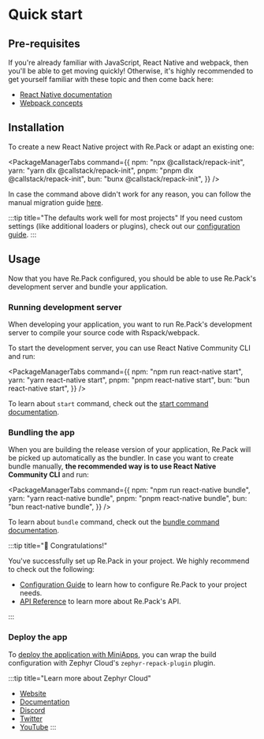 
# Quick start

## Pre-requisites

If you're already familiar with JavaScript, React Native and webpack, then you'll be able to get moving quickly! Otherwise, it's highly recommended to get yourself familiar with these topic and then come back here:

- [React Native documentation](https://reactnative.dev/)
- [Webpack concepts](https://webpack.js.org/concepts/)

## Installation

To create a new React Native project with Re.Pack or adapt an existing one:

<PackageManagerTabs command={{
  npm: "npx @callstack/repack-init",
  yarn: "yarn dlx @callstack/repack-init",
  pnpm: "pnpm dlx @callstack/repack-init",
  bun: "bunx @callstack/repack-init",
}} />

In case the command above didn't work for any reason, you can follow the manual migration guide [here](/docs/migration-guides/metro).

:::tip title="The defaults work well for most projects"
If you need custom settings (like additional loaders or plugins), check out our [configuration guide](/docs/guides/configuration).
:::

## Usage

Now that you have Re.Pack configured, you should be able to use Re.Pack's development server and bundle your application.

### Running development server

When developing your application, you want to run Re.Pack's development server to compile your source code with Rspack/webpack.

To start the development server, you can use React Native Community CLI and run:

<PackageManagerTabs command={{
  npm: "npm run react-native start",
  yarn: "yarn react-native start",
  pnpm: "pnpm react-native start",
  bun: "bun react-native start",
}} />

To learn about `start` command, check out the [start command documentation](/api/cli/start.mdx).

### Bundling the app

When you are building the release version of your application, Re.Pack will be picked up automatically as the bundler. In case you want to create bundle manually, **the recommended way is to use React Native Community CLI** and run:

<PackageManagerTabs command={{
  npm: "npm run react-native bundle",
  yarn: "yarn react-native bundle",
  pnpm: "pnpm react-native bundle",
  bun: "bun react-native bundle",
}} />

To learn about `bundle` command, check out the [bundle command documentation](/api/cli/bundle.mdx).

:::tip title="🎉 Congratulations!"

You've successfully set up Re.Pack in your project. We highly recommend to check out the following:

- [Configuration Guide](/docs/guides/configuration) to learn how to configure Re.Pack to your project needs.
- [API Reference](/api/) to learn more about Re.Pack's API.

:::


### Deploy the app 

To [deploy the application with MiniApps](/guides/deploy), you can wrap the build configuration with Zephyr Cloud's `zephyr-repack-plugin` plugin. 

:::tip title="Learn more about Zephyr Cloud"

- [Website](https://zephyr-cloud.io)
- [Documentation](https://docs.zephyr-cloud.io)
- [Discord](https://zephyr-cloud.io/discord)
- [Twitter](https://zephyr-cloud.io/twitter)
- [YouTube](https://zephyr-cloud.io/youtube)
:::